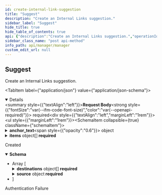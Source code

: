 ```yaml
---
id: create-internal-link-suggestion
title: "Suggest"
description: "Create an Internal Links suggestion."
sidebar_label: "Suggest"
hide_title: true
hide_table_of_contents: true
api: {"description":"Create an Internal Links suggestion.","operationId":"createInternalLinkSuggestion","requestBody":{"content":{"application/json":{"schema":{"type":"object","description":"An Internal Links request.","properties":{"anchor_text":{"type":"object","description":"The Anchor Text request.","properties":{"actual_prompt_template":{"type":"string","readOnly":true},"enabled":{"type":"boolean","default":false,"description":"Whether to enable Anchor Text, by default false."},"max_characters":{"type":"integer","format":"int32","default":15,"description":"The maximum anchor text length, by default 15 characters."},"model":{"type":"string","default":"gpt-4o","description":"The model to use."},"prompt_template":{"type":"string","default":"As an SEO and content editor, your task is to create a concise and appropriate anchor text to enhance keyword targeting, using the\nprovided keyword and page title. Ensure to maintain a neutral tone and adhere to the examples below for guidance:\n\n{%- for anchor in anchors -%}\n- Title: {{ anchor.title }}\n- Keyword: {{ anchor.keyword }}\n- Anchor text: {{ anchor.anchor_text }}\n{%- endfor -%}\n","description":"The prompt template, we provide a default. Liquid template language is supported."}},"title":"AnchorText"},"items":{"type":"array","description":"An array of items.","items":{"type":"object","description":"An Internal Link request item.","properties":{"id":{"type":"string","format":"uri","description":"The entity id, reused in the output template."},"query":{"type":"object","description":"A query request.","properties":{"fields":{"type":"array","description":"List of extra fields to be retrieved.","items":{"type":"string","description":"List of extra fields to be retrieved."},"uniqueItems":true},"filters":{"type":"array","description":"A list of prefilters.","items":{"type":"object","description":"A query request filter.","properties":{"filters":{"type":"array","description":"Operational filters such as AND or OR.","items":"circular(Filter)"},"key":{"type":"string","description":"The filter key. Key is required for the filters [EQ, NE, GT, LT, GTE, LTE, IN, NIN]"},"operator":{"type":"string","description":"A query request filter operator.","enum":["EQ","GT","LT","NE","GTE","LTE","IN","NIN","AND","OR"]},"value":{"type":"object","description":"The filter value.","oneOf":[{"type":"array","items":{"type":"string"}},{"type":"string"},{"type":"array","items":{"type":"integer","format":"int32"}},{"type":"integer","format":"int32"},{"type":"array","items":{"type":"number","format":"double"}},{"type":"number","format":"double"},{"type":"array","items":{"type":"integer","format":"int64"}},{"type":"integer","format":"int64"}]},"value_date":{"type":"string","format":"date-time","description":"The filter value as a date, if provided will be preferred over the `value` field."}},"required":["operator"],"title":"Filter"}},"query_embedding":{"type":"array","description":"The list of embeddings, not required if `query_string` is provided.","items":{"type":"number","format":"double","description":"The list of embeddings, not required if `query_string` is provided."}},"query_string":{"type":"string","description":"The query string, not required if the `query_embeddings` are provided. Please note that the `query_string` is ignored if the `query_embeddings` are provided."},"query_uri":{"type":"string","format":"uri","description":"Perform a Vector Search based on similarities with an entity with the specified URI."},"query_url":{"type":"string","format":"url","description":"Perform a Vector Search based on similarities with an entity with the specified URL (schema:url)."},"similarity_top_k":{"type":"integer","format":"int32","default":2,"description":"The similarity top K.","minimum":1}},"title":"VectorSearchQueryRequest"},"source_name":{"type":"string","description":"The webpage name, reused in the output template."}},"required":["query"],"title":"Item"}},"template":{"type":"string","description":"The output template, not required, we provide a default JSON-LD template"}},"required":["items"],"title":"InternalLinkRequest"}}},"required":true},"responses":{"200":{"content":{"application/json":{"schema":{"type":"array","items":{"type":"object","properties":{"destinations":{"type":"array","description":"InternalLink destinations configuration.","items":{"type":"object","description":"InternalLink destinations configuration.","properties":{"id":{"type":"string","description":"The entity ID, usually a URI."},"name":{"type":"string","description":"The entity's name, or headline."},"position":{"type":"integer","format":"int32","description":"The position of an item in a series or sequence of items."},"url":{"type":"string","format":"url","description":"The entity's web page URL."}},"required":["id","name","position","url"],"title":"InternalLinkDestination"}},"source":{"type":"object","description":"InternalLink source configuration.","properties":{"id":{"type":"string","format":"uri","description":"Entity identifier."},"name":{"type":"string","description":"Entity name."},"url":{"type":"string","format":"url","description":"Entity url."}},"required":["url"],"title":"InternalLinkSource"}},"required":["destinations","source"],"title":"InternalLink"}}}},"description":"Created"},"401":{"description":"Authentication Failure"}},"security":[{"ApiKey":[]}],"tags":["Internal Links"],"method":"post","path":"/internal-links/suggestions","servers":[{"url":"https://api.wordlift.io"}],"securitySchemes":{"ApiKey":{"description":"`Key {your key}`","in":"header","name":"Authorization","type":"apiKey"},"BasicAuth":{"description":"`Basic {encoded username:password}`","in":"header","name":"Authorization","scheme":"basic","type":"http"},"OAuth2":{"flows":{"authorizationCode":{"authorizationUrl":"https://s.wordlift.io/oauth/authorize/","scopes":{"basic":"basic scope"},"tokenUrl":"https://s.wordlift.io/oauth/token/"}},"type":"oauth2"}},"jsonRequestBodyExample":{"anchor_text":{"enabled":false,"max_characters":15,"model":"gpt-4o","prompt_template":"As an SEO and content editor, your task is to create a concise and appropriate anchor text to enhance keyword targeting, using the\nprovided keyword and page title. Ensure to maintain a neutral tone and adhere to the examples below for guidance:\n\n{%- for anchor in anchors -%}\n- Title: {{ anchor.title }}\n- Keyword: {{ anchor.keyword }}\n- Anchor text: {{ anchor.anchor_text }}\n{%- endfor -%}\n"},"items":[{"id":"string","query":{"fields":["string"],"filters":[{"filters":[null],"key":"string","operator":"EQ","value":["string"],"value_date":"2025-10-16T08:30:10.501Z"}],"query_embedding":[0],"query_string":"string","query_uri":"string","query_url":"string","similarity_top_k":2},"source_name":"string"}],"template":"string"},"info":{"contact":{"email":"hello@wordlift.io","name":"WordLift","url":"https://wordlift.io"},"description":"Subscription management and related services.","license":{"name":"(c) copyright 2022-present WordLift","url":"https://wordlift.io"},"termsOfService":"https://wordlift.io/terms-of-service/","title":"Manager","version":"1.0"},"postman":{"name":"Suggest","description":{"content":"Create an Internal Links suggestion.","type":"text/plain"},"url":{"path":["internal-links","suggestions"],"host":["{{baseUrl}}"],"query":[],"variable":[]},"header":[{"key":"Content-Type","value":"application/json"},{"key":"Accept","value":"application/json"}],"method":"POST","body":{"mode":"raw","raw":"\"\"","options":{"raw":{"language":"json"}}},"auth":{"type":"apikey","apikey":[{"type":"any","value":"Authorization","key":"key"},{"type":"any","value":"<API Key>","key":"value"},{"type":"any","value":"header","key":"in"}]}}}
sidebar_class_name: "post api-method"
info_path: api/manager/manager
custom_edit_url: null
---
```



## Suggest



Create an Internal Links suggestion.

<MimeTabs><TabItem label={"application/json"} value={"application/json-schema"}><details style={{}} data-collapsed={false} open={true}><summary style={{"textAlign":"left"}}><strong>Request Body</strong><strong style={{"fontSize":"var(--ifm-code-font-size)","color":"var(--openapi-required)"}}> required</strong></summary><div style={{"textAlign":"left","marginLeft":"1rem"}}></div><ul style={{"marginLeft":"1rem"}}><SchemaItem collapsible={true} className={"schemaItem"}><details style={{}}><summary style={{}}><strong>anchor_text</strong><span style={{"opacity":"0.6"}}> object</span></summary><div style={{"marginLeft":"1rem"}}><div style={{"marginTop":".5rem","marginBottom":".5rem"}}>

The Anchor Text request.

</div><SchemaItem collapsible={false} name={"enabled"} required={false} schemaName={"boolean"} qualifierMessage={undefined} schema={{"type":"boolean","default":false,"description":"Whether to enable Anchor Text, by default false."}}></SchemaItem><SchemaItem collapsible={false} name={"max_characters"} required={false} schemaName={"int32"} qualifierMessage={undefined} schema={{"type":"integer","format":"int32","default":15,"description":"The maximum anchor text length, by default 15 characters."}}></SchemaItem><SchemaItem collapsible={false} name={"model"} required={false} schemaName={"string"} qualifierMessage={undefined} schema={{"type":"string","default":"gpt-4o","description":"The model to use."}}></SchemaItem><SchemaItem collapsible={false} name={"prompt_template"} required={false} schemaName={"string"} qualifierMessage={undefined} schema={{"type":"string","default":"As an SEO and content editor, your task is to create a concise and appropriate anchor text to enhance keyword targeting, using the\nprovided keyword and page title. Ensure to maintain a neutral tone and adhere to the examples below for guidance:\n\n{%- for anchor in anchors -%}\n- Title: {{ anchor.title }}\n- Keyword: {{ anchor.keyword }}\n- Anchor text: {{ anchor.anchor_text }}\n{%- endfor -%}\n","description":"The prompt template, we provide a default. Liquid template language is supported."}}></SchemaItem></div></details></SchemaItem><SchemaItem collapsible={true} className={"schemaItem"}><details style={{}}><summary style={{}}><strong>items</strong><span style={{"opacity":"0.6"}}> object[]</span><strong style={{"fontSize":"var(--ifm-code-font-size)","color":"var(--openapi-required)"}}> required</strong></summary><div style={{"marginLeft":"1rem"}}><div style={{"marginTop":".5rem","marginBottom":".5rem"}}>

An array of items.

</div><li><div style={{"fontSize":"var(--ifm-code-font-size)","opacity":"0.6","marginLeft":"-.5rem","paddingBottom":".5rem"}}>Array [</div></li><SchemaItem collapsible={false} name={"id"} required={false} schemaName={"uri"} qualifierMessage={undefined} schema={{"type":"string","format":"uri","description":"The entity id, reused in the output template."}}></SchemaItem><SchemaItem collapsible={true} className={"schemaItem"}><details style={{}}><summary style={{}}><strong>query</strong><span style={{"opacity":"0.6"}}> object</span><strong style={{"fontSize":"var(--ifm-code-font-size)","color":"var(--openapi-required)"}}> required</strong></summary><div style={{"marginLeft":"1rem"}}><div style={{"marginTop":".5rem","marginBottom":".5rem"}}>

A query request.

</div><SchemaItem collapsible={false} name={"fields"} required={false} schemaName={"string[]"} qualifierMessage={undefined} schema={{"type":"array","description":"List of extra fields to be retrieved.","items":{"type":"string","description":"List of extra fields to be retrieved."},"uniqueItems":true}}></SchemaItem><SchemaItem collapsible={true} className={"schemaItem"}><details style={{}}><summary style={{}}><strong>filters</strong><span style={{"opacity":"0.6"}}> object[]</span></summary><div style={{"marginLeft":"1rem"}}><div style={{"marginTop":".5rem","marginBottom":".5rem"}}>

A list of prefilters.

</div><li><div style={{"fontSize":"var(--ifm-code-font-size)","opacity":"0.6","marginLeft":"-.5rem","paddingBottom":".5rem"}}>Array [</div></li><SchemaItem collapsible={false} name={"filters"} required={false} schemaName={"undefined[]"} qualifierMessage={undefined} schema={{"type":"array","description":"Operational filters such as AND or OR.","items":"circular(Filter)"}}></SchemaItem><SchemaItem collapsible={false} name={"key"} required={false} schemaName={"string"} qualifierMessage={undefined} schema={{"type":"string","description":"The filter key. Key is required for the filters [EQ, NE, GT, LT, GTE, LTE, IN, NIN]"}}></SchemaItem><SchemaItem collapsible={false} name={"operator"} required={true} schemaName={"string"} qualifierMessage={"**Possible values:** [`EQ`, `GT`, `LT`, `NE`, `GTE`, `LTE`, `IN`, `NIN`, `AND`, `OR`]"} schema={{"type":"string","description":"A query request filter operator.","enum":["EQ","GT","LT","NE","GTE","LTE","IN","NIN","AND","OR"]}}></SchemaItem><SchemaItem collapsible={true} className={"schemaItem"}><details style={{}}><summary style={{}}><strong>value</strong><span style={{"opacity":"0.6"}}> object</span></summary><div style={{"marginLeft":"1rem"}}><div style={{"marginTop":".5rem","marginBottom":".5rem"}}>

The filter value.

</div></div><div><span className={"badge badge--info"}>oneOf</span><SchemaTabs><TabItem label={"array"} value={"0-property"}><p>array</p><div style={{"marginTop":".5rem","marginBottom":".5rem"}}>

The filter value.

</div></TabItem><TabItem label={"string"} value={"1-property"}><p>string</p><div style={{"marginTop":".5rem","marginBottom":".5rem"}}>

The filter value.

</div></TabItem><TabItem label={"array"} value={"2-property"}><p>array</p><div style={{"marginTop":".5rem","marginBottom":".5rem"}}>

The filter value.

</div></TabItem><TabItem label={"integer"} value={"3-property"}><p>integer</p><div style={{"marginTop":".5rem","marginBottom":".5rem"}}>

The filter value.

</div></TabItem><TabItem label={"array"} value={"4-property"}><p>array</p><div style={{"marginTop":".5rem","marginBottom":".5rem"}}>

The filter value.

</div></TabItem><TabItem label={"number"} value={"5-property"}><p>number</p><div style={{"marginTop":".5rem","marginBottom":".5rem"}}>

The filter value.

</div></TabItem><TabItem label={"array"} value={"6-property"}><p>array</p><div style={{"marginTop":".5rem","marginBottom":".5rem"}}>

The filter value.

</div></TabItem><TabItem label={"integer"} value={"7-property"}><p>integer</p><div style={{"marginTop":".5rem","marginBottom":".5rem"}}>

The filter value.

</div></TabItem></SchemaTabs></div></details></SchemaItem><SchemaItem collapsible={false} name={"value_date"} required={false} schemaName={"date-time"} qualifierMessage={undefined} schema={{"type":"string","format":"date-time","description":"The filter value as a date, if provided will be preferred over the `value` field."}}></SchemaItem><li><div style={{"fontSize":"var(--ifm-code-font-size)","opacity":"0.6","marginLeft":"-.5rem"}}>]</div></li></div></details></SchemaItem><SchemaItem collapsible={false} name={"query_embedding"} required={false} schemaName={"double[]"} qualifierMessage={undefined} schema={{"type":"array","description":"The list of embeddings, not required if `query_string` is provided.","items":{"type":"number","format":"double","description":"The list of embeddings, not required if `query_string` is provided."}}}></SchemaItem><SchemaItem collapsible={false} name={"query_string"} required={false} schemaName={"string"} qualifierMessage={undefined} schema={{"type":"string","description":"The query string, not required if the `query_embeddings` are provided. Please note that the `query_string` is ignored if the `query_embeddings` are provided."}}></SchemaItem><SchemaItem collapsible={false} name={"query_uri"} required={false} schemaName={"uri"} qualifierMessage={undefined} schema={{"type":"string","format":"uri","description":"Perform a Vector Search based on similarities with an entity with the specified URI."}}></SchemaItem><SchemaItem collapsible={false} name={"query_url"} required={false} schemaName={"url"} qualifierMessage={undefined} schema={{"type":"string","format":"url","description":"Perform a Vector Search based on similarities with an entity with the specified URL (schema:url)."}}></SchemaItem><SchemaItem collapsible={false} name={"similarity_top_k"} required={false} schemaName={"int32"} qualifierMessage={"**Possible values:** `>= 1`"} schema={{"type":"integer","format":"int32","default":2,"description":"The similarity top K.","minimum":1}}></SchemaItem></div></details></SchemaItem><SchemaItem collapsible={false} name={"source_name"} required={false} schemaName={"string"} qualifierMessage={undefined} schema={{"type":"string","description":"The webpage name, reused in the output template."}}></SchemaItem><li><div style={{"fontSize":"var(--ifm-code-font-size)","opacity":"0.6","marginLeft":"-.5rem"}}>]</div></li></div></details></SchemaItem><SchemaItem collapsible={false} name={"template"} required={false} schemaName={"string"} qualifierMessage={undefined} schema={{"type":"string","description":"The output template, not required, we provide a default JSON-LD template"}}></SchemaItem></ul></details></TabItem></MimeTabs><div><ApiTabs><TabItem label={"200"} value={"200"}><div>

Created

</div><div><MimeTabs schemaType={"response"}><TabItem label={"application/json"} value={"application/json"}><SchemaTabs><TabItem label={"Schema"} value={"Schema"}><details style={{}} data-collapsed={false} open={true}><summary style={{"textAlign":"left"}}><strong>Schema</strong></summary><div style={{"textAlign":"left","marginLeft":"1rem"}}></div><ul style={{"marginLeft":"1rem"}}><li><div style={{"fontSize":"var(--ifm-code-font-size)","opacity":"0.6","marginLeft":"-.5rem","paddingBottom":".5rem"}}>Array [</div></li><SchemaItem collapsible={true} className={"schemaItem"}><details style={{}}><summary style={{}}><strong>destinations</strong><span style={{"opacity":"0.6"}}> object[]</span><strong style={{"fontSize":"var(--ifm-code-font-size)","color":"var(--openapi-required)"}}> required</strong></summary><div style={{"marginLeft":"1rem"}}><div style={{"marginTop":".5rem","marginBottom":".5rem"}}>

InternalLink destinations configuration.

</div><li><div style={{"fontSize":"var(--ifm-code-font-size)","opacity":"0.6","marginLeft":"-.5rem","paddingBottom":".5rem"}}>Array [</div></li><SchemaItem collapsible={false} name={"id"} required={true} schemaName={"string"} qualifierMessage={undefined} schema={{"type":"string","description":"The entity ID, usually a URI."}}></SchemaItem><SchemaItem collapsible={false} name={"name"} required={true} schemaName={"string"} qualifierMessage={undefined} schema={{"type":"string","description":"The entity's name, or headline."}}></SchemaItem><SchemaItem collapsible={false} name={"position"} required={true} schemaName={"int32"} qualifierMessage={undefined} schema={{"type":"integer","format":"int32","description":"The position of an item in a series or sequence of items."}}></SchemaItem><SchemaItem collapsible={false} name={"url"} required={true} schemaName={"url"} qualifierMessage={undefined} schema={{"type":"string","format":"url","description":"The entity's web page URL."}}></SchemaItem><li><div style={{"fontSize":"var(--ifm-code-font-size)","opacity":"0.6","marginLeft":"-.5rem"}}>]</div></li></div></details></SchemaItem><SchemaItem collapsible={true} className={"schemaItem"}><details style={{}}><summary style={{}}><strong>source</strong><span style={{"opacity":"0.6"}}> object</span><strong style={{"fontSize":"var(--ifm-code-font-size)","color":"var(--openapi-required)"}}> required</strong></summary><div style={{"marginLeft":"1rem"}}><div style={{"marginTop":".5rem","marginBottom":".5rem"}}>

InternalLink source configuration.

</div><SchemaItem collapsible={false} name={"id"} required={false} schemaName={"uri"} qualifierMessage={undefined} schema={{"type":"string","format":"uri","description":"Entity identifier."}}></SchemaItem><SchemaItem collapsible={false} name={"name"} required={false} schemaName={"string"} qualifierMessage={undefined} schema={{"type":"string","description":"Entity name."}}></SchemaItem><SchemaItem collapsible={false} name={"url"} required={true} schemaName={"url"} qualifierMessage={undefined} schema={{"type":"string","format":"url","description":"Entity url."}}></SchemaItem></div></details></SchemaItem><li><div style={{"fontSize":"var(--ifm-code-font-size)","opacity":"0.6","marginLeft":"-.5rem"}}>]</div></li></ul></details></TabItem><TabItem label={"Example (from schema)"} value={"Example (from schema)"}><ResponseSamples responseExample={"[\n  {\n    \"destinations\": [\n      {\n        \"id\": \"string\",\n        \"name\": \"string\",\n        \"position\": 0,\n        \"url\": \"string\"\n      }\n    ],\n    \"source\": {\n      \"id\": \"string\",\n      \"name\": \"string\",\n      \"url\": \"string\"\n    }\n  }\n]"} language={"json"}></ResponseSamples></TabItem></SchemaTabs></TabItem></MimeTabs></div></TabItem><TabItem label={"401"} value={"401"}><div>

Authentication Failure

</div><div></div></TabItem></ApiTabs></div>
      